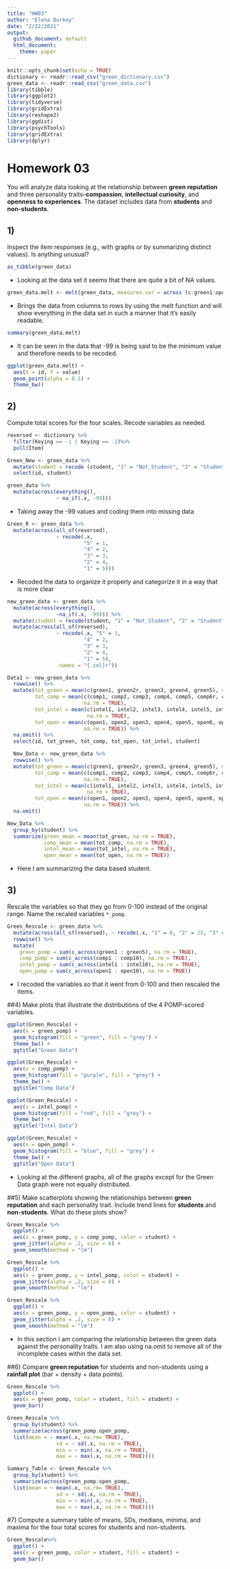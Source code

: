 ```yaml
---
title: "HW03"
author: "Elena Burkey"
date: "2/22/2021"
output: 
  github_document: default
  html_document:
    theme: paper
---
```




```r
knitr::opts_chunk$set(echo = TRUE)
dictionary <- readr::read_csv("green_dictionary.csv")
green_data <- readr::read_csv("green_data.csv")
library(tibble)
library(ggplot2)
library(tidyverse)
library(gridExtra)
library(reshape2)
library(ggdist)
library(psychTools)
library(gridExtra)
library(dplyr)
```

# Homework 03

You will analyze data looking at the relationship between **green reputation** and three personality traits--**compassion**, **intellectual curiosity**, and **openness to experiences**.
The dataset includes data from **students** and **non-students**.

## 1)
Inspect the item responses (e.g., with graphs or by summarizing distinct values).     Is anything unusual?

```r
as_tibble(green_data)
```

- Looking at the data set it seems that there are quite a bit of NA values. 

```r
green_data.melt <- melt(green_data, measures.var = across (c:green1:open10))
```

- Brings the data from columns to rows by using the melt function and will show everything in the data set in such a manner that it's easily readable. 

```r
summary(green_data.melt)
```

- It can be seen in the data that -99 is being said to be the minimum value and therefore needs to be recoded. 

```r
ggplot(green_data.melt) +
  aes(X = id, Y = value)
  geom_point(alpha = 0.1) +
  theme_bw()
```

## 2)
Compute total scores for the four scales. 
    Recode variables as needed.

```r
reversed <- dictionary %>%
  filter(Keying == -1 | Keying == -2)%>%
  pull(Item)
```

```r
Green_New <- green_data %>%
  mutate(student = recode (student, "1" = "Not_Student", "2" = "Student", .missing = "No_Response", .default = "Unknown")) %>%
  select(id, student)
```

```r
green_data %>%
  mutate(across(everything(),
                ~ na_if(.x, -99)))
```

- Taking away  the -99 values and coding them into missing data 

```r
Green_R <- green_data %>%
  mutate(across(all_of(reversed), 
                ~ recode(.x, 
                         "5" = 1,
                         "4" = 2,
                         "3" = 3,
                         "2" = 4,
                         "1" = 5)))
```

- Recoded the data to organize it properly and categorize it in a way that is more clear 
```r
new_green_data <- green_data %>%
  mutate(across(everything(),
                ~na_if(.x, -99))) %>%
  mutate(student = recode(student, "1" = "Not_Student", "2" = "Student", .missing = "No_Response", .default = "Unknown")) %>%
  mutate(across(all_of(reversed),
                ~ recode(.x, "5" = 1,
                         "4" = 2,
                         "3" = 3,
                         "2" = 4,
                         "1" = 5),
                .names = "{.col}r"))
```

```r
Data1 <- new_green_data %>%
  rowwise() %>%
  mutate(tot_green = mean(c(green1, green2r, green3, green4, green5), na.rm = TRUE),
         tot_comp = mean(c(comp1, comp2, comp3, comp4, comp5, comp6r, comp7r, comp8r, comp9r, comp10r),
                         na.rm = TRUE),
         tot_intel = mean(c(intel1, intel2, intel3, intel4, intel5, intel6, intel7r, intel8r, intel9r, intel10r),
                          na.rm = TRUE),
         tot_open = mean(c(open1, open2, open3, open4, open5, open6, open7r, open8r, open9r, open10r),
                         na.rm = TRUE)) %>%
  na.omit() %>%
  select(id, tot_green, tot_comp, tot_open, tot_intel, student)
```

```r
  New_Data <- new_green_data %>% 
  rowwise() %>% 
  mutate(tot_green = mean(c(green1, green2r, green3, green4, green5), na.rm = TRUE),
         tot_comp = mean(c(comp1, comp2, comp3, comp4, comp5, comp6r, comp7r, comp8r, comp9r, comp10r), 
                         na.rm = TRUE),
         tot_intel = mean(c(intel1, intel2, intel3, intel4, intel5, intel6, intel7r, intel8r, intel9r, intel10r),
                          na.rm = TRUE),
         tot_open = mean(c(open1, open2, open3, open4, open5, open6, open7r, open8r, open9r, open10r), 
                         na.rm = TRUE)) %>% 
  na.omit()
```

```r
New_Data %>% 
  group_by(student) %>% 
  summarize(green_mean = mean(tot_green, na.rm = TRUE),
            comp_mean = mean(tot_comp, na.rm = TRUE),
            intel_mean = mean(tot_intel, na.rm = TRUE),
            open_mean = mean(tot_open, na.rm = TRUE))
```

- Here I am summarizing the data based student.

 
## 3)
Rescale the variables so that they go from 0-100 instead of the original range.
     Name the recaled variables `*_pomp`.

```r
Green_Rescale <- green_data %>%
  mutate(across(all_of(reversed), ~ recode(.x, "1" = 0, "2" = 25, "3" = 50, "4" = 75, "5" = 100), .names = "{.col}_pomp")) %>%
  rowwise() %>%
  mutate(
    green_pomp = sum(c_across(green1 : green5), na.rm = TRUE),
    comp_pomp = sum(c_across(comp1 : comp10), na.rm = TRUE), 
    intel_pomp = sum(c_across(intel1 : intel10), na.rm = TRUE),
    open_pomp = sum(c_across(open1 : open10), na.rm = TRUE))
```

- I recoded the variables so that it went from  0-100 and then rescaled the items. 
     
##4)
Make plots that illustrate the distributions of the 4 POMP-scored variables.

```r
ggplot(Green_Rescale) +
  aes(x = green_pomp) +
  geom_histogram(fill = "green", fill = "grey") +
  theme_bw() +
  ggtitle("Green Data")
```

```r
ggplot(Green_Rescale) +
  aes(x = comp_pomp) +
  geom_histogram(fill = "purple", fill = "grey") +
  theme_bw() +
  ggtitle("Comp Data")
```

```r
ggplot(Green_Rescale) +
  aes(x = intel_pomp) +
  geom_histogram(fill = "red", fill = "grey") +
  theme_bw() +
  ggtitle("Intel Data")
```

```r
ggplot(Green_Rescale) +
  aes(x = open_pomp) +
  geom_histogram(fill = "blue", fill = "grey") +
  theme_bw() +
  ggtitle("Open Data")
```

- Looking at the different graphs, all of the graphs except for the Green Data graph were not equally distributed. 

##5)
Make scatterplots showing the relationships between **green reputation** and each personality trait.
     Include trend lines for **students** and **non-students**.
     What do these plots show?
```r
Green_Rescale %>% 
  ggplot() +
  aes(x = green_pomp, y = comp_pomp, color = student) +
  geom_jitter(alpha = .2, size = 8) +
  geom_smooth(method = "lm")
```

```r
Green_Rescale %>% 
  ggplot() +
  aes(x = green_pomp, y = intel_pomp, color = student) +
  geom_jitter(alpha = .2, size = 8) +
  geom_smooth(method = "lm")
```

```r
Green_Rescale %>% 
  ggplot() +
  aes(x = green_pomp, y = open_pomp, color = student) +
  geom_jitter(alpha = .2, size = 8) +
  geom_smooth(method = "lm")
```


- In this section I am comparing the relationship between the green data against the personality traits. I am also using na.omit to remove all of the incomplete cases within the data set. 

##6)
Compare **green reputation** for students and non-students using a **rainfall plot** (bar + density + data points).

```r
Green_Rescale %>%
  ggplot() +
  aes(x = green_pomp, color = student, fill = student) +
  geom_bar()
```


```r
Green_Rescale %>% 
  group_by(student) %>% 
  summarize(across(green_pomp:open_pomp,
  list(mean = ~ mean(.x, na.rm= TRUE),
                sd = ~ sd(.x, na.rm = TRUE),
                min = ~ min(.x, na.rm = TRUE),
                max = ~ max(.x, na.rm = TRUE))))
```

```r
Summary_Table <- Green_Rescale %>% 
  group_by(student) %>% 
  summarize(across(green_pomp:open_pomp,
  list(mean = ~ mean(.x, na.rm= TRUE),
                sd = ~ sd(.x, na.rm = TRUE),
                min = ~ min(.x, na.rm = TRUE),
                max = ~ max(.x, na.rm = TRUE))))

```
 
#7) 
Compute a summary table of means, SDs, medians, minima, and maxima for the four total scores for students and non-students.
  
```r
Green_Rescale%>%
  ggplot() +
  aes(x = green_pomp, color = student, fill = student) +
  geom_bar()
```
